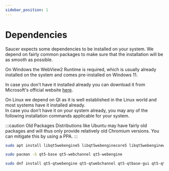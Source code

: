 ```yaml
---
sidebar_position: 1
---
```



# Dependencies

Saucer expects some dependencies to be installed on your system.
We depend on fairly common packages to make sure that the installation will be as smooth as possible.

<Tabs>
  <TabItem value="windows" label="Windows" default>

On Windows the WebView2 Runtime is required, which is usually already installed on the system and comes
pre-installed on Windows 11.

In case you don't have it installed already you can download it from Microsoft's official website [here](https://developer.microsoft.com/microsoft-edge/webview2/#download-section).

  </TabItem>
  <TabItem value="linux" label="Linux" default>

On Linux we depend on Qt as it is well established in the Linux world and most systems have it installed already.  
In case you don't have it on your system already, you may any of the following installation commands applicable for your system.

<Tabs block>
  <TabItem value="ubuntu" label="Ubuntu" default>

:::caution Old Packages
Distributions like Ubuntu may have fairly old packages and will thus only provide relatively old Chromium versions.
You can mitigate this by using a PPA.
:::

```bash
sudo apt install libqt5webengine5 libqt5webenginecore5 libqt5webenginewidgets5
```

  </TabItem>
  <TabItem value="arch" label="Arch Linux" default>

```bash
sudo pacman -S qt5-base qt5-webchannel qt5-webengine
```

  </TabItem>
  <TabItem value="fedora" label="Fedora" default>

```bash
sudo dnf install qt5-qtwebengine qt5-qtwebchannel qt5-qtbase-gui qt5-qtbase
```

  </TabItem>
</Tabs>

  </TabItem>
</Tabs>

